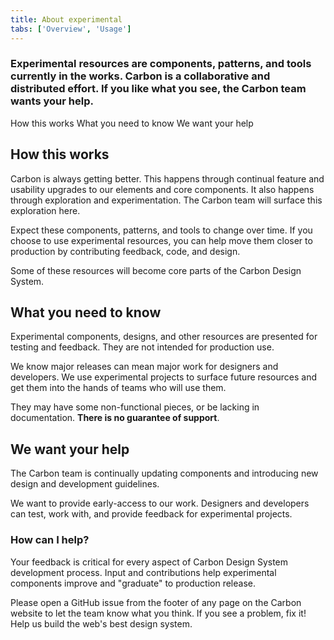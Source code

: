 ```yaml
---
title: About experimental
tabs: ['Overview', 'Usage']
---
```


### Experimental resources are components, patterns, and tools currently in the works. Carbon is a collaborative and distributed effort. If you like what you see, the Carbon team wants your help.

<AnchorLinks>

<AnchorLink>How this works</AnchorLink>
<AnchorLink>What you need to know</AnchorLink>
<AnchorLink>We want your help</AnchorLink>

</AnchorLinks>

## How this works

Carbon is always getting better. This happens through continual feature and usability upgrades to our elements and core components. It also happens through exploration and experimentation. The Carbon team will surface this exploration here.

Expect these components, patterns, and tools to change over time. If you choose to use experimental resources, you can help move them closer to production by contributing feedback, code, and design.

Some of these resources will become core parts of the Carbon Design System.

## What you need to know

Experimental components, designs, and other resources are presented for testing and feedback. They are not intended for production use.

We know major releases can mean major work for designers and developers. We use experimental projects to surface future resources and get them into the hands of teams who will use them.

They may have some non-functional pieces, or be lacking in documentation. **There is no guarantee of support**.

## We want your help

The Carbon team is continually updating components and introducing new design and development guidelines.

We want to provide early-access to our work. Designers and developers can test, work with, and provide feedback for experimental projects.

### How can I help?

Your feedback is critical for every aspect of Carbon Design System development process. Input and contributions help experimental components improve and "graduate" to production release.

Please open a GitHub issue from the footer of any page on the Carbon website to let the team know what you think. If you see a problem, fix it! Help us build the web's best design system.

